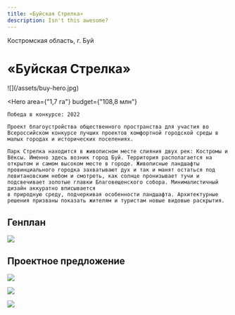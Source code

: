 ```yaml
---
title: «Буйская Стрелка»
description: Isn't this awesome?
---
```


<AffinumLogo />

Костромская область, г. Буй

# «Буйская Стрелка»

<Wide>
    ![](/assets/buy-hero.jpg)
</Wide>

<Hero
    area={"1,7 га"}
    budget={"108,8 млн"}
>
    Победа в конкурсе: 2022  

    Проект благоустройства общественного пространства для участия во Всероссийском конкурсе лучших проектов комфортной городской среды в малых городах и исторических поселениях.

    Парк Стрелка находится в живописном месте слияния двух рек: Костромы и Вёксы. Именно здесь возник город Буй. Территория располагается на открытом и самом высоком месте в городе. Живописные ландшафты провинциального городка захватывают дух и так и манят остаться под левитановским небом и смотреть, как солнце пронизывает тучи и подсвечивает золотые главки Благовещенского собора. Минималистичный дизайн аккуратно вписывается 
    в природную среду, подчеркивая особенности ландшафта. Архитектурные решения призваны показать жителям и туристам новые видовые раскрытия.
</Hero>

## Генплан

![](/assets/buy-00.jpg)

## Проектное предложение

![](/assets/buy-01.jpg)

![](/assets/buy-02.jpg)

![](/assets/buy-03.jpg)

